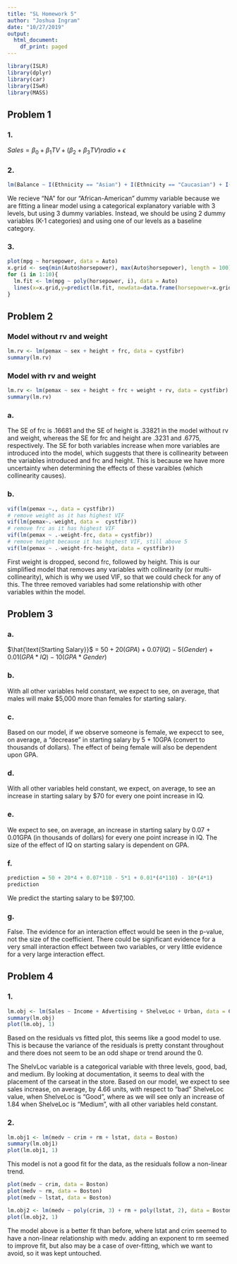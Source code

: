 ```yaml
---
title: "SL Homework 5"
author: "Joshua Ingram"
date: "10/27/2019"
output:
  html_document:
    df_print: paged
---
```


```r
library(ISLR)
library(dplyr)
library(car)
library(ISwR)
library(MASS)
```

## Problem 1

### 1.
$Sales = \beta_0 + \beta_1TV + (\beta_2 + \beta_3TV)radio + \epsilon$

### 2.
```r
lm(Balance ~ I(Ethnicity == "Asian") + I(Ethnicity == "Caucasian") + I(Ethnicity == "African - American"), data = Credit)
```

We recieve "NA" for our "African-American" dummy variable because we are fitting a linear model using a categorical explanatory variable with 3 levels, but using 3 dummy variables. Instead, we should be using 2 dummy variables (K-1 categories) and using one of our levels as a baseline category.

### 3.
```r
plot(mpg ~ horsepower, data = Auto)
x.grid <- seq(min(Auto$horsepower), max(Auto$horsepower), length = 100)
for (i in 1:10){
  lm.fit <- lm(mpg ~ poly(horsepower, i), data = Auto)
  lines(x=x.grid,y=predict(lm.fit, newdata=data.frame(horsepower=x.grid)), col = i, lwd=1.5)
}

```



## Problem 2

### Model without rv and weight
```r
lm.rv <- lm(pemax ~ sex + height + frc, data = cystfibr)
summary(lm.rv)
```

### Model with rv and weight
```r
lm.rv <- lm(pemax ~ sex + height + frc + weight + rv, data = cystfibr)
summary(lm.rv)
```

### a. 
The SE of frc is .16681 and the SE of height is .33821 in the model without rv and weight, whereas the SE for frc and height are .3231 and .6775, respectively. The SE for both variables increase when more variables are introduced into the model, which suggests that there is collinearity between the variables introduced and frc and height. This is because we have more uncertainty when determining the effects of these varaibles (which collinearity causes).

### b.
```r
vif(lm(pemax ~., data = cystfibr))
# remove weight as it has highest VIF
vif(lm(pemax~.-weight, data =  cystfibr))
# remove frc as it has highest VIF
vif(lm(pemax ~ .-weight-frc, data = cystfibr))
# remove height because it has highest VIF, still above 5
vif(lm(pemax ~ .-weight-frc-height, data = cystfibr))
```

First weight is dropped, second frc, followed by height. This is our simplified model that removes any variables with collinearity (or multi-collinearity), which is why we used VIF, so that we could check for any of this. The three removed variables had some relationship with other variables within the model.

## Problem 3

### a.

$\hat{\text{Starting Salary}}$ = $50 + 20(GPA) + 0.07(IQ) - 5(Gender) + 0.01(GPA*IQ) - 10(GPA*Gender)$

### b.

With all other variables held constant, we expect to see, on average, that males will make $5,000 more than females for starting salary.

### c.

Based on our model, if we observe someone is female, we expecct to see, on average, a "decrease" in starting salary by 5 + 10GPA (convert to thousands of dollars). The effect of being female will also be dependent upon GPA.

### d.

With all other variables held constant, we expect, on average, to see an increase in starting salary by $70 for every one point increase in IQ.

### e.

We expect to see, on average, an increase in starting salary by 0.07 + 0.01GPA (in thousands of dollars) for every one point increase in IQ. The size of the effect of IQ on starting salary is dependent on GPA.

### f.
```r
prediction = 50 + 20*4 + 0.07*110 - 5*1 + 0.01*(4*110) - 10*(4*1)
prediction
```

We predict the starting salary to be $97,100.

### g.

False. The evidence for an interaction effect would be seen in the p-value, not the size of the coefficient. There could be significant evidence for a very small interaction effect between two variables, or very little evidence for a very large interaction effect.

## Problem 4

### 1.
```r
lm.obj <- lm(Sales ~ Income + Advertising + ShelveLoc + Urban, data = Carseats)
summary(lm.obj)
plot(lm.obj, 1)
```

Based on the residuals vs fitted plot, this seems like a good model to use. This is because the variance of the residuals is pretty constant throughout and there does not seem to be an odd shape or trend around the 0.

The ShelvLoc variable is a categorical variable with three levels, good, bad, and medium. By looking at documentation, it seems to deal with the placement of the carseat in the store. Based on our model, we expect to see sales increase, on average, by 4.66 units, with respect to "bad" ShelveLoc value, when ShelveLoc is "Good", where as we will see only an increase of 1.84 when ShelveLoc is "Medium", with all other variables held constant.

### 2.
```r
lm.obj1 <- lm(medv ~ crim + rm + lstat, data = Boston)
summary(lm.obj1)
plot(lm.obj1, 1)
```

This model is not a good fit for the data, as the residuals follow a non-linear trend.

```r
plot(medv ~ crim, data = Boston)
plot(medv ~ rm, data = Boston)
plot(medv ~ lstat, data = Boston)
```

```r
lm.obj2 <- lm(medv ~ poly(crim, 3) + rm + poly(lstat, 2), data = Boston)
plot(lm.obj2, 1)
```

The model above is a better fit than before, where lstat and crim seemed to have a non-linear relationship with medv. adding an exponent to rm seemed to improve fit, but also may be a case of over-fitting, which we want to avoid, so it was kept untouched.
